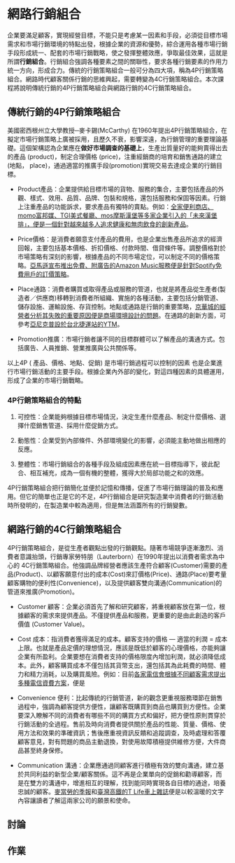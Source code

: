 # 網路行銷組合{#internet-marketing-mix}

企業要滿足顧客，實現經營目標，不能只是考慮某一因素和手段，必須從目標市場需求和市場行銷環境的特點出發，根據企業的資源和優勢，綜合運用各種市場行銷手段形成統一、配套的市場行銷戰略，使之發揮整體效應，爭取最佳效果，這就是所謂**行銷組合**。行銷組合強調各種要素之間的關聯性，要求各種行銷要素的作用力統一方向，形成合力。傳統的行銷策略組合一般可分為四大項，稱為4P行銷策略組合。網路時代顧客關係行銷的思維興起，需要轉變為4C行銷策略組合。本次課程將說明傳統行銷的4P行銷策略組合與網路行銷的4C行銷策略組合。

## 傳統行銷的4P行銷策略組合

美國密西根州立大學教授─麥卡錫(McCarthy) 在1960年提出4P行銷策略組合，在擬定市場行銷策略上廣被採用，且歷久不衰，影響深遠，為行銷管理的重要理論基礎。這個架構認為企業應在**做好市場調查的基礎上**，生產出質量好的能夠賣得出去的產品 (product)，制定合理價格 (price)，注重經銷商的培育和銷售通路的建立 (地點， place)，通過適當的推廣手段(promotion)實現交易去達成企業的行銷目標。

- Product產品：企業提供給目標市場的貨物、服務的集合，主要包括產品的外觀、樣式、效用、品質、品牌、包裝和規格，還包括服務和保固等因素。行銷上注重產品的功能訴求，要求產品有獨特的賣點。例如：[全家便利商店、momo富邦媒、TGI美式餐廳、mos摩斯漢堡等多家企業引入的「未來漢堡排」，便是一個針對越來越多人追求健康和無肉飲食的創新產品](https://www.bnext.com.tw/article/55564/familymart-beyond-meat)。

- Price價格：是消費者願意支付產品的費用，也是企業出售產品所追求的經濟回報，主要包括基本價格、折扣價格、付款時間、借貸條件等。調整價格對於市場策略有深刻的影響，根據產品的不同市場定位，可以制定不同的價格策略。[亞馬遜宣布推出免費、附廣告的Amazon Music服務便是針對Spotify免費用戶的訂價策略](https://www.bnext.com.tw/article/55550/amazon-music-free-streaming-spotify)。

- Place通路：消費者購買或取得產品或服務的管道，也就是將產品從生產者(製造者／供應商)移轉到消費者所組織、實施的各種活動，主要包括分銷管道、儲存設施、運輸設施、存貨控制。地點或通路是行銷的重要策略，[京華城的經營者分析其失敗的重要原因便是商場環境設計的問題](https://udn.com/news/story/7241/4174482?Idlepage)。在通路的創新方面，可參考[亞尼克普設於台北捷運站的YTM](https://www.yannick.com.tw/website_module.php?website_module_classify_sn=249)。

- Promotion推廣：市場行銷者讓不同的目標群體可以了解產品的溝通方式。包括廣告、人員推銷、營業推廣與公共關係等。

以上4P ( 產品、價格、地點、促銷) 是市場行銷過程可以控制的因素 也是企業進行市場行銷活動的主要手段。根據企業內外部的變化，對這四種因素的具體運用，形成了企業的市場行銷戰略。

### 4P行銷策略組合的特點

1. 可控性：企業能夠根據目標市場情況，決定生產什麼產品、制定什麼價格、選擇什麼銷售管道、採用什麼促銷方式。

2. 動態性：企業受到內部條件、外部環境變化的影響，必須能主動地做出相應的反應。

3. 整體性：市場行銷組合的各種手段及組成因素應在統一目標指導下，彼此配合、相互補充，成為一個有機的整體，獲得大於局部功能之和的效應。

4P行銷策略組合把行銷簡化並便於記憶和傳播，促進了市場行銷理論的普及和應用。但它的簡單也正是它的不足，4P行銷組合是研究製造業中消費者的行銷活動時所發明的，在製造業中較為適用，但是無法涵蓋所有的行銷變數。

## 網路行銷的4C行銷策略組合

4P行銷策略組合，是從生產者觀點出發的行銷觀點。隨著市場競爭逐漸激烈、消費者意識抬頭，行銷專家勞特朋（Lauterborn）在1990年提出以消費者需求為中心的 4C行銷策略組合。他強調品牌經營者應該生產符合顧客(Customer)需要的產品(Product)、以顧客願意付出的成本(Cost)來訂價格(Price)、通路(Place)要考量顧客購物的便利性(Convenience)，以及提供顧客雙向溝通(Communication)的管道來推廣(Promotion)。

- Customer 顧客：企業必須首先了解和研究顧客，將重視顧客放在第一位，根據顧客的需求來提供產品。不僅提供產品和服務，更重要的是由此創造的客戶價值 (Customer Value)。

- Cost 成本：指消費者獲得滿足的成本。顧客支持的價格 — 適當的利潤 = 成本上限。也就是產品定價的理想情況，應該是既低於顧客的心理價格，亦能夠讓企業有所盈利。企業要想在消費者支持的價格限度內增加利潤，就必須降低成本。此外，顧客購買成本不僅包括其貨幣支出，還包括其為此耗費的時間、體力和精力消耗，以及購買風險。例如：目前[各家電信會根據不同顧客需求提出多種電信資費方案](https://www.sogi.com.tw/articles/4g_lte/6247252)，便是

- Convenience 便利：比起傳統的行銷管道，新的觀念更重視服務環節在銷售過程中，強調為顧客提供方便性，讓顧客既購買到商品也購買到方便性。企業要深入瞭解不同的消費者有哪些不同的購買方式和偏好，把方便性原則貫穿於行銷活動的全過程。售前及時向消費者提供關於產品的性能、質量、價格、使用方法和效果的準確資訊；售後應重視資訊反饋和追蹤調查，及時處理和答覆顧客意見，對有問題的商品主動退換，對使用故障積極提供維修方便，大件商品甚至終身保修。

- Communication 溝通：企業應通過同顧客進行積極有效的雙向溝通，建立基於共同利益的新型企業/顧客關係。這不再是企業單向的促銷和勸導顧客，而是在雙方的溝通中，增進相互的理解，找到能同時實現各自目標的通途，培養忠誠的顧客。[麥當勞的季報](https://news.mcdonalds.com.tw/)和[臺灣高鐵的T Life車上雜誌](https://m.thsrc.com.tw/tw/Article/ArticleContent/2cc958af-c283-4efa-b6e6-22bb84ac5bab)便是以較溫暖的文字內容讓讀者了解這兩家公司的願景和使命。

## 討論 {-}

## 作業 {-}
